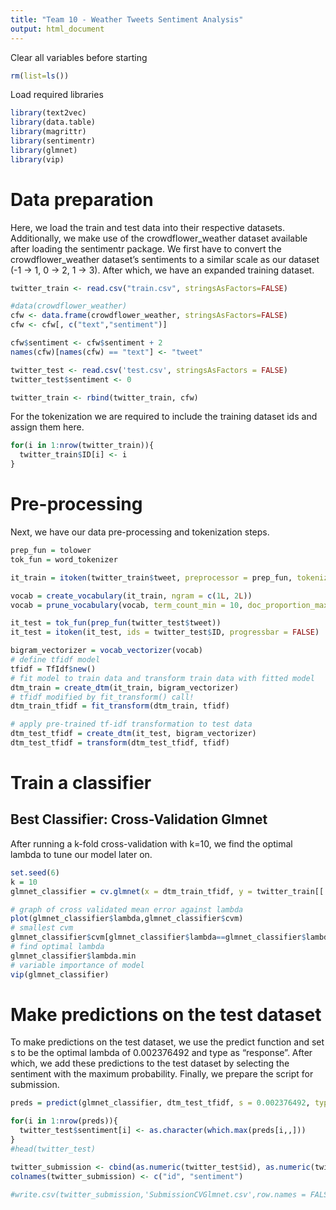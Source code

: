 ```yaml
---
title: "Team 10 - Weather Tweets Sentiment Analysis"
output: html_document
---
```


Clear all variables before starting

```r
rm(list=ls())
```

Load required libraries

```r
library(text2vec)
library(data.table)
library(magrittr)
library(sentimentr)
library(glmnet)
library(vip)
```

# Data preparation

Here, we load the train and test data into their respective datasets. Additionally, we make use of the crowdflower_weather dataset available after loading the sentimentr package. We first have to convert the crowdflower_weather dataset's sentiments to a similar scale as our dataset (-1 -> 1, 0 -> 2, 1 -> 3). After which, we have an expanded training dataset.

```r
twitter_train <- read.csv("train.csv", stringsAsFactors=FALSE)

#data(crowdflower_weather)
cfw <- data.frame(crowdflower_weather, stringsAsFactors=FALSE)
cfw <- cfw[, c("text","sentiment")]

cfw$sentiment <- cfw$sentiment + 2
names(cfw)[names(cfw) == "text"] <- "tweet"

twitter_test <- read.csv('test.csv', stringsAsFactors = FALSE)
twitter_test$sentiment <- 0

twitter_train <- rbind(twitter_train, cfw)
```

For the tokenization we are required to include the training dataset ids and assign them here.

```r
for(i in 1:nrow(twitter_train)){
  twitter_train$ID[i] <- i
}
```

# Pre-processing

Next, we have our data pre-processing and tokenization steps.

```r
prep_fun = tolower
tok_fun = word_tokenizer

it_train = itoken(twitter_train$tweet, preprocessor = prep_fun, tokenizer = tok_fun, ids = twitter_train$ID, progressbar = FALSE)

vocab = create_vocabulary(it_train, ngram = c(1L, 2L))
vocab = prune_vocabulary(vocab, term_count_min = 10, doc_proportion_max = 0.5)

it_test = tok_fun(prep_fun(twitter_test$tweet))
it_test = itoken(it_test, ids = twitter_test$ID, progressbar = FALSE)

bigram_vectorizer = vocab_vectorizer(vocab)
# define tfidf model
tfidf = TfIdf$new()
# fit model to train data and transform train data with fitted model
dtm_train = create_dtm(it_train, bigram_vectorizer)
# tfidf modified by fit_transform() call!
dtm_train_tfidf = fit_transform(dtm_train, tfidf)

# apply pre-trained tf-idf transformation to test data
dtm_test_tfidf = create_dtm(it_test, bigram_vectorizer)
dtm_test_tfidf = transform(dtm_test_tfidf, tfidf)
```

# Train a classifier

## Best Classifier: Cross-Validation Glmnet
After running a k-fold cross-validation with k=10, we find the optimal lambda to tune our model later on.
```r
set.seed(6)
k = 10
glmnet_classifier = cv.glmnet(x = dtm_train_tfidf, y = twitter_train[['sentiment']], family = 'multinomial', alpha = 1, type.measure = "class", nfolds = k)

# graph of cross validated mean error against lambda
plot(glmnet_classifier$lambda,glmnet_classifier$cvm)
# smallest cvm
glmnet_classifier$cvm[glmnet_classifier$lambda==glmnet_classifier$lambda.min]
# find optimal lambda
glmnet_classifier$lambda.min
# variable importance of model
vip(glmnet_classifier)
```

# Make predictions on the test dataset

To make predictions on the test dataset, we use the predict function and set s to be the optimal lambda of 0.002376492 and type as "response". After which, we add these predictions to the test dataset by selecting the sentiment with the maximum probability. Finally, we prepare the script for submission.

```r
preds = predict(glmnet_classifier, dtm_test_tfidf, s = 0.002376492, type = 'response')

for(i in 1:nrow(preds)){
  twitter_test$sentiment[i] <- as.character(which.max(preds[i,,]))
}
#head(twitter_test)

twitter_submission <- cbind(as.numeric(twitter_test$id), as.numeric(twitter_test$sentiment))
colnames(twitter_submission) <- c("id", "sentiment")

#write.csv(twitter_submission,'SubmissionCVGlmnet.csv',row.names = FALSE)
```

